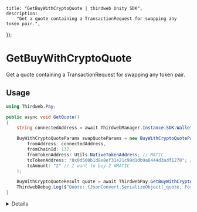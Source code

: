
	title: "GetBuyWithCryptoQuote | thirdweb Unity SDK",
	description:
		"Get a quote containing a TransactionRequest for swapping any token pair.",
});

# GetBuyWithCryptoQuote

Get a quote containing a TransactionRequest for swapping any token pair.

## Usage

```csharp
using Thirdweb.Pay;

public async void GetQuote()
{
	string connectedAddress = await ThirdwebManager.Instance.SDK.Wallet.GetAddress();

	BuyWithCryptoQuoteParams swapQuoteParams = new BuyWithCryptoQuoteParams(
		fromAddress: connectedAddress,
		fromChainId: 137,
		fromTokenAddress: Utils.NativeTokenAddress; // MATIC
		toTokenAddress: "0x0d500b1d8e8ef31e21c99d1db9a6444d3adf1270"; // WMATIC
		toAmount: "2" // I want to buy 2 WMATIC
	);

	BuyWithCryptoQuoteResult quote = await ThirdwebPay.GetBuyWithCryptoQuote(swapQuoteParams);
	ThirdwebDebug.Log($"Quote: {JsonConvert.SerializeObject(_quote, Formatting.Indented)}");
}
```

<Details summary="Configuration">

#### BuyWithCryptoQuoteParams

A BuyWithCryptoQuoteParams object (with a helpful constructor) containing the following properties:

```csharp
string fromAddress; // Address executing the swap
BigInteger? fromChainId; // Chain ID of the from token
string fromTokenAddress; // Address of the from token
string toTokenAddress; // Address of the to token
string fromAmount; // Optional, amount of from token
string fromAmountWei; // Optional, amount of from token in wei
string toAddress; // Optional, address to receive the to token
BigInteger? toChainId; // Optional, chain ID of the to token
string toAmount; // Optional, amount of to token
string toAmountWei; // Optional, amount of to token in wei
int? maxSlippageBPS; // Optional, maximum slippage in basis points
```

### Return Value

A BuyWithCryptoQuoteResult object containing the following properties:

```csharp
string quoteId; // Quote identifier
TransactionRequest transactionRequest; // TransactionRequest object for the swap
Approval approval; // Approval transaction details if needed
string fromAddress; // Address executing the swap
string toAddress; // Address to receive the to token
Token fromToken; // Token object of the from token
Token toToken; // Token object of the to token
string fromAmountWei; // Amount of from token in wei
string fromAmount; // Amount of from token
string toAmountMinWei; // Minimum amount of to token in wei
string toAmountMin; // Minimum amount of to token
string toAmountWei; // Amount of to token in wei
string toAmount; // Amount of to token
List<PaymentToken> paymentTokens; // Payment token details
List<ProcessingFee> processingFees; // Processing fee details
Estimated estimated; // Estimated usd values, slippage, duration if available
int maxSlippageBPS; // Maximum slippage in basis points
string bridge // Bridge to be used if applicable
```

</Details>
